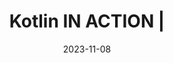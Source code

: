 ---
title: Kotlin IN ACTION |
date: '2023-11-08'
tags: ['책', '코틀린', '코틀린 인 액션']
draft: true
summary: 코틀린 인 액션 6장, 7장 읽고 정리
images: []
---